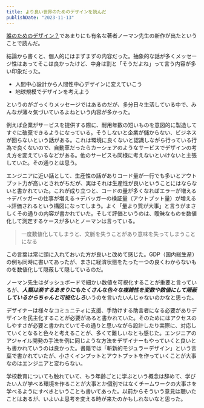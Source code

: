 ```yaml
---
title: より良い世界のためのデザインを読んだ
publishDate: "2023-11-13"
---
```



<LinkCard url="https://www.shin-yo-sha.co.jp/book/b634104.html" />

[誰のためのデザイン？](https://www.shin-yo-sha.co.jp/book/b455574.html)であまりにも有名な著者ノーマン先生の新作が出たということで読んだ。

結論から書くと、個人的にはまずまずの内容だった。抽象的な話が多くメッセージ性はあってそこは良かったけど、中身は割と「そうだよね」って言う内容が多い印象だった。

- 人間中心設計から人間性中心デザインに変えていこう
- 地球規模でデザインを考えよう

というのがざっくりメッセージではあるのだが、多分日々生活している中で、みんなが薄々気づいているよねという内容が多かった。

例えば企業がサービスを提供する際に、耐用年数の短いものを意図的に製造してすぐに破棄できるようになっている。そうしないと企業が儲からない、ビジネスが回らないという話がある。これは環境に良くないと認識しながら行っている行為で良くないので、自動車だったらカーシェアのようなサービスでデザインの考え方を変えているなどがある。他のサービスも同様に考えないといけないと主張していた。その通りとは思う。

エンジニアに近い話として、生産性の話がありコード量が一行でも多いとアウトプット力が高いとされがちだが、実はそれは生産性が良いということにはならないと書かれていた。これが成り立つと、コードの量が多くなればエラーが増える→デバッガーの仕事が増える→デバッガーの検証量（アウトプット量）が増える→評価されるという構図になってしまう。よく「量より質が大事」と言うがまさしくその通りの内容が書かれていた。そして評価というのは、曖昧なものを数値化して測定するケースが多いとノーマンは言っている。

> 一度数値化してしまうと、文脈を失うことがあり意味を失ってしまうことになる

この言葉は常に頭に入れておいた方が良いと改めて感じた。GDP（国内総生産）の例も同時に書いてあったが、まさに経済状態をたった一つの良くわからないものを数値化して隠蔽して隠しているのだ。

ノーマン先生はダッシュボードで細かい数値を可視化することが重要と言っているが、***人類は楽するあまりにもたくさんな色々な複雑性を変数や数値にして隠蔽しているからちゃんと可視化しろ***いうのを言いたいんじゃないのかなと思った。

デザイナーは様々なコミュニティに支援、手助けする助言者になる必要がありデザインを民主化することが必要があると書かれていた。そのためにはアクセスのしやすさが必要と書かれていてその通りと思いながら設計したり実際に、対応していくとなると色々と考えることが、多くて難しいなとも感じた。エンジニアのアジャイル開発の手法を例に同じような方法をデザイナーもやっていくと良いとも書かれていうのは良かった。書籍では「斬新的モジュラーデザイン」という言葉で書かれていたが、小さくインプットとアウトプットを作っていくことが大事なのはエンジニアと変わらない。

学校教育についても触れていて、もう年齢ごとに学ぶという概念は辞めて、学びたい人が学べる環境を作ることが大事とか個別ではなくチームワークの大事さを学べるようにすべきということも書いてあった。以前からそういう意見は聴いたことはあるが、いよいよ思考を変える時が来たのかもしれないなと思った。

